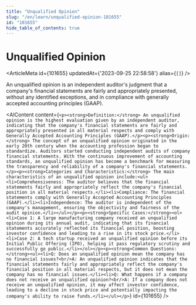 ```yaml
---
title: "Unqualified Opinion"
slug: "/en/learn/unqualified-opinion-101655"
id: "101655"
hide_table_of_contents: true
---
```



# Unqualified Opinion

<ArticleMeta id={101655} updatedAt={'2023-09-25 22:58:58'} alias={`[]`} />
<div className='border-solid border-b border-t-0 my-4 border-[var(--ifm-color-gray-300)]' />

An unqualified opinion is an independent auditor's judgment that a company's financial statements are fairly and appropriately presented, without any identified exceptions, and in compliance with generally accepted accounting principles (GAAP).

<AIContent content={`<p><strong>Definition:</strong> An unqualified opinion is the highest evaluation given by an independent auditor, indicating that the company's financial statements are fairly and appropriately presented in all material respects and comply with Generally Accepted Accounting Principles (GAAP).</p><p><strong>Origin:</strong> The concept of an unqualified opinion originated in the early 20th century when the accounting profession began to standardize. Auditors started conducting independent audits of company financial statements. With the continuous improvement of accounting standards, an unqualified opinion has become a benchmark for measuring the transparency and reliability of a company's financial statements.</p><p><strong>Categories and Characteristics:</strong> The main characteristics of an unqualified opinion include:<ul><li>Comprehensiveness: The auditor believes that the financial statements fairly and appropriately reflect the company's financial position in all material respects.</li><li>Compliance: The financial statements comply with Generally Accepted Accounting Principles (GAAP).</li><li>Independence: The auditor is independent of the company's management, ensuring the objectivity and fairness of the audit opinion.</li></ul></p><p><strong>Specific Cases:</strong><ol><li>Case 1: A large manufacturing company received an unqualified opinion during its annual audit, indicating that its financial statements accurately reflected its financial position, boosting investor confidence and leading to a rise in its stock price.</li><li>Case 2: A tech startup received an unqualified opinion before its Initial Public Offering (IPO), helping it pass regulatory scrutiny and successfully go public.</li></ol></p><p><strong>Common Questions:</strong><ul><li>Q: Does an unqualified opinion mean the company has no financial issues?<br/>A: An unqualified opinion indicates that the financial statements fairly and appropriately reflect the company's financial position in all material respects, but it does not mean the company has no financial issues.</li><li>Q: What happens if a company does not receive an unqualified opinion?<br/>A: If a company does not receive an unqualified opinion, it may affect investor confidence, leading to a decline in stock price and potentially impacting the company's ability to raise funds.</li></ul></p>`} id={101655} />
